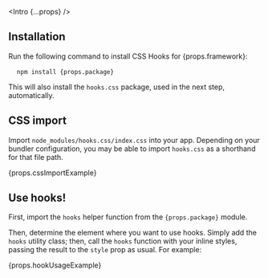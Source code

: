 
<Intro {...props} />

## Installation

Run the following command to install CSS Hooks for {props.framework}:

<Pre>
  <Code>npm install {props.package}</Code>
</Pre>

This will also install the `hooks.css` package, used in the next step,
automatically.

## CSS import

Import `node_modules/hooks.css/index.css` into your app. Depending on your
bundler configuration, you may be able to import `hooks.css` as a shorthand for
that file path.

{props.cssImportExample}

## Use hooks!

First, import the `hooks` helper function from the <Code>{props.package}</Code>
module.

Then, determine the element where you want to use hooks. Simply add the `hooks`
utility class; then, call the `hooks` function with your inline styles, passing
the result to the `style` prop as usual. For example:

{props.hookUsageExample}

